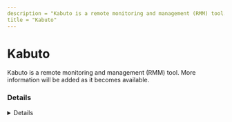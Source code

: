```yaml
---
description = "Kabuto is a remote monitoring and management (RMM) tool. More information will be added as it becomes available."
title = "Kabuto"
---
```




# Kabuto

Kabuto is a remote monitoring and management (RMM) tool. More information will be added as it becomes available.

### Details
<Details author={""}
         category={""}
         created={""}
         website={""}
         lastModified={"2/8/2024"}
         privileges={""}
         free={ false }
         verification={ false }
/>

#### Installation Paths
<Card code={ ["Kabuto.App.Runner.exe"] }/>





### Forensic Artifacts




#### Network Artifacts
<EuiSpacer size="xl"/>
<NetworkArtifactsTable data={ [{"Description": "Known remote domains", "Domains": ["*.kabuto.io", "repairtechsolutions.com/kabuto/"], "Ports": []}] }/>




### Detections
- Detects potential network activity of Kabuto RMM tool
  - [Sigma Rule](https://github.com/magicsword-io/LOLRMM/blob/main/detections/sigma/kabuto_network_sigma.yml)
- Detects potential processes activity of Kabuto RMM tool
  - [Sigma Rule](https://github.com/magicsword-io/LOLRMM/blob/main/detections/sigma/kabuto_processes_sigma.yml)

### References
- [https://www.repairtechsolutions.com/documentation/kabuto/](https://www.repairtechsolutions.com/documentation/kabuto/)

